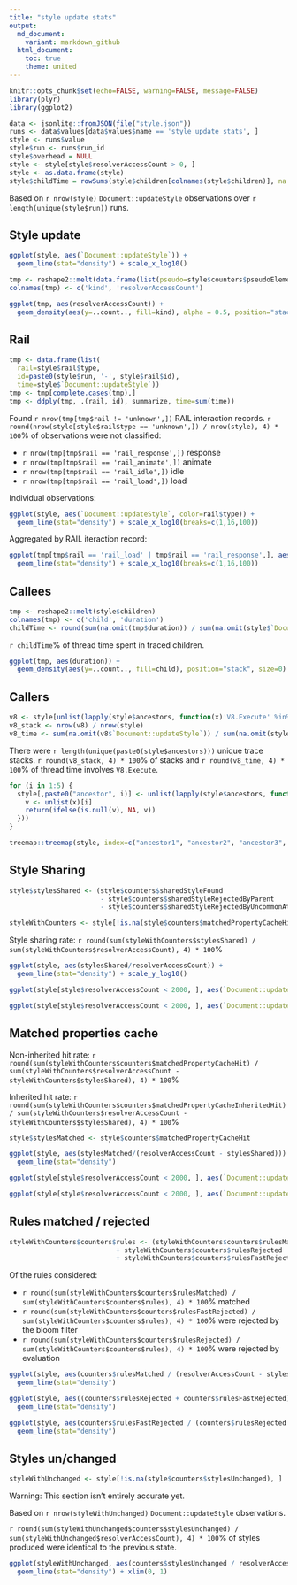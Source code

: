 ```yaml
---
title: "style update stats"
output:
  md_document:
    variant: markdown_github
  html_document:
    toc: true
    theme: united
---
```


```r
knitr::opts_chunk$set(echo=FALSE, warning=FALSE, message=FALSE)
library(plyr)
library(ggplot2)
```

```r
data <- jsonlite::fromJSON(file("style.json"))
runs <- data$values[data$values$name == 'style_update_stats', ]
style <- runs$value
style$run <- runs$run_id
style$overhead = NULL
style <- style[style$resolverAccessCount > 0, ]
style <- as.data.frame(style)
style$childTime = rowSums(style$children[colnames(style$children)], na.rm=TRUE)
```

Based on `r nrow(style)` `Document::updateStyle` observations over `r length(unique(style$run))` runs. 

Style update
------------
```r
ggplot(style, aes(`Document::updateStyle`)) +
  geom_line(stat="density") + scale_x_log10()

tmp <- reshape2::melt(data.frame(list(pseudo=style$counters$pseudoElementsStyled, element=style$counters$elementsStyled)))
colnames(tmp) <- c('kind', 'resolverAccessCount')

ggplot(tmp, aes(resolverAccessCount)) +
  geom_density(aes(y=..count.., fill=kind), alpha = 0.5, position="stack") + scale_x_log10()
```

Rail
----
```r
tmp <- data.frame(list(
  rail=style$rail$type,
  id=paste0(style$run, '-', style$rail$id),
  time=style$`Document::updateStyle`))
tmp <- tmp[complete.cases(tmp),]
tmp <- ddply(tmp, .(rail, id), summarize, time=sum(time))
```

Found `r nrow(tmp[tmp$rail != 'unknown',])` RAIL interaction records.
`r round(nrow(style[style$rail$type == 'unknown',]) / nrow(style), 4) * 100`%
of observations were not classified:

* `r nrow(tmp[tmp$rail == 'rail_response',])` response
* `r nrow(tmp[tmp$rail == 'rail_animate',])` animate
* `r nrow(tmp[tmp$rail == 'rail_idle',])` idle
* `r nrow(tmp[tmp$rail == 'rail_load',])` load

Individual observations:

```r
ggplot(style, aes(`Document::updateStyle`, color=rail$type)) +
  geom_line(stat="density") + scale_x_log10(breaks=c(1,16,100))
```

Aggregated by RAIL iteraction record:

```r
ggplot(tmp[tmp$rail == 'rail_load' | tmp$rail == 'rail_response',], aes(time, color=rail)) +
  geom_line(stat="density") + scale_x_log10(breaks=c(1,16,100))
```

Callees
-------
```r
tmp <- reshape2::melt(style$children)
colnames(tmp) <- c('child', 'duration')
childTime <- round(sum(na.omit(tmp$duration)) / sum(na.omit(style$`Document::updateStyle`)), 4) * 100
```

`r childTime`% of thread time spent in traced children.

```r
ggplot(tmp, aes(duration)) +
  geom_density(aes(y=..count.., fill=child), position="stack", size=0) + scale_x_log10()
```

Callers
-------
```r
v8 <- style[unlist(lapply(style$ancestors, function(x)'V8.Execute' %in% x)), ]
v8_stack <- nrow(v8) / nrow(style)
v8_time <- sum(na.omit(v8$`Document::updateStyle`)) / sum(na.omit(style$`Document::updateStyle`))
```

There were `r length(unique(paste0(style$ancestors)))` unique trace stacks.
`r round(v8_stack, 4) * 100`% of stacks and
`r round(v8_time, 4) * 100`% of thread time
involves `V8.Execute`.

```r
for (i in 1:5) {
  style[,paste0("ancestor", i)] <- unlist(lapply(style$ancestors, function(x) {
    v <- unlist(x)[i]
    return(ifelse(is.null(v), NA, v))
  }))
}

treemap::treemap(style, index=c("ancestor1", "ancestor2", "ancestor3", "ancestor4", "ancestor5"), vSize=c("Document::updateStyle"))
```

Style Sharing
-------------

```r
style$stylesShared <- (style$counters$sharedStyleFound
                       - style$counters$sharedStyleRejectedByParent
                       - style$counters$sharedStyleRejectedByUncommonAttributeRules)

styleWithCounters <- style[!is.na(style$counters$matchedPropertyCacheHit),]
```

Style sharing rate: `r round(sum(styleWithCounters$stylesShared) / sum(styleWithCounters$resolverAccessCount), 4) * 100`%

```r
ggplot(style, aes(stylesShared/resolverAccessCount)) +
  geom_line(stat="density") + scale_y_log10()

ggplot(style[style$resolverAccessCount < 2000, ], aes(`Document::updateStyle`, resolverAccessCount, color=stylesShared/resolverAccessCount, size=stylesShared/resolverAccessCount)) + geom_point(alpha=0.5) + scale_y_log10() + theme(legend.position="top") + guides(color=FALSE)

ggplot(style[style$resolverAccessCount < 2000, ], aes(`Document::updateStyle`/resolverAccessCount, stylesShared/resolverAccessCount)) + geom_point(alpha=0.5) + scale_x_log10()
```

Matched properties cache
------------------------

Non-inherited hit rate: `r round(sum(styleWithCounters$counters$matchedPropertyCacheHit) / sum(styleWithCounters$resolverAccessCount - styleWithCounters$stylesShared), 4) * 100`%

Inherited hit rate: `r round(sum(styleWithCounters$counters$matchedPropertyCacheInheritedHit) / sum(styleWithCounters$resolverAccessCount - styleWithCounters$stylesShared), 4) * 100`%

```r

style$stylesMatched <- style$counters$matchedPropertyCacheHit

ggplot(style, aes(stylesMatched/(resolverAccessCount - stylesShared))) +
  geom_line(stat="density")

ggplot(style[style$resolverAccessCount < 2000, ], aes(`Document::updateStyle`, resolverAccessCount, color=stylesMatched/(resolverAccessCount-stylesShared), size=stylesMatched/(resolverAccessCount-stylesShared))) + geom_point(alpha=0.5) + scale_y_log10() + theme(legend.position="top") + guides(color=FALSE)

ggplot(style[style$resolverAccessCount < 2000, ], aes(`Document::updateStyle`/resolverAccessCount, stylesMatched/(resolverAccessCount-stylesShared)))+ geom_point(alpha=0.5) + scale_x_log10()
```

Rules matched / rejected
------------------------
```r
styleWithCounters$counters$rules <- (styleWithCounters$counters$rulesMatched
                           + styleWithCounters$counters$rulesRejected
                           + styleWithCounters$counters$rulesFastRejected)
```

Of the rules considered:

* `r round(sum(styleWithCounters$counters$rulesMatched) / sum(styleWithCounters$counters$rules), 4) * 100`% matched
* `r round(sum(styleWithCounters$counters$rulesFastRejected) / sum(styleWithCounters$counters$rules), 4) * 100`% were rejected by the bloom filter
* `r round(sum(styleWithCounters$counters$rulesRejected) / sum(styleWithCounters$counters$rules), 4) * 100`% were rejected by evaluation

```r
ggplot(style, aes(counters$rulesMatched / (resolverAccessCount - stylesShared))) +
  geom_line(stat="density")

ggplot(style, aes((counters$rulesRejected + counters$rulesFastRejected) / (resolverAccessCount - stylesShared))) +
  geom_line(stat="density")

ggplot(style, aes(counters$rulesFastRejected / (counters$rulesRejected + counters$rulesFastRejected))) +
  geom_line(stat="density")
```

Styles un/changed
-----------------
```r
styleWithUnchanged <- style[!is.na(style$counters$stylesUnchanged), ]
```

Warning: This section isn't entirely accurate yet.

Based on `r nrow(styleWithUnchanged)` `Document::updateStyle` observations.

`r round(sum(styleWithUnchanged$counters$stylesUnchanged) / sum(styleWithUnchanged$resolverAccessCount), 4) * 100`% of styles produced were identical to the previous state.

```r
ggplot(styleWithUnchanged, aes(counters$stylesUnchanged / resolverAccessCount)) +
  geom_line(stat="density") + xlim(0, 1)
```